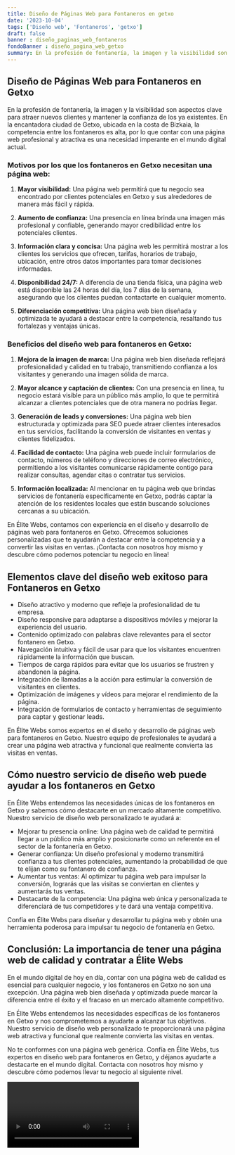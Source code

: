 ```yaml
---
title: Diseño de Páginas Web para Fontaneros en getxo
date: '2023-10-04'
tags: ['Diseño web', 'Fontaneros', 'getxo']
draft: false
banner : diseño_paginas_web_fontaneros
fondoBanner : diseño_pagina_web_getxo
summary: En la profesión de fontanería, la imagen y la visibilidad son aspectos clave para atraer nuevos clientes y mantener la confianza de los ya existentes. En la encantadora ciudad de Getxo, ubicada en la costa de Bizkaia, la competencia entre los fontaneros es alta, por lo que contar con una página web profesional y atractiva es una necesidad imperante en el mundo digital actual.
---
```


## Diseño de Páginas Web para Fontaneros en Getxo

En la profesión de fontanería, la imagen y la visibilidad son aspectos clave para atraer nuevos clientes y mantener la confianza de los ya existentes. En la encantadora ciudad de Getxo, ubicada en la costa de Bizkaia, la competencia entre los fontaneros es alta, por lo que contar con una página web profesional y atractiva es una necesidad imperante en el mundo digital actual.

### Motivos por los que los fontaneros en Getxo necesitan una página web:

1. **Mayor visibilidad:** Una página web permitirá que tu negocio sea encontrado por clientes potenciales en Getxo y sus alrededores de manera más fácil y rápida.

2. **Aumento de confianza:** Una presencia en línea brinda una imagen más profesional y confiable, generando mayor credibilidad entre los potenciales clientes.

3. **Información clara y concisa:** Una página web les permitirá mostrar a los clientes los servicios que ofrecen, tarifas, horarios de trabajo, ubicación, entre otros datos importantes para tomar decisiones informadas.

4. **Disponibilidad 24/7:** A diferencia de una tienda física, una página web está disponible las 24 horas del día, los 7 días de la semana, asegurando que los clientes puedan contactarte en cualquier momento.

5. **Diferenciación competitiva:** Una página web bien diseñada y optimizada te ayudará a destacar entre la competencia, resaltando tus fortalezas y ventajas únicas.

### Beneficios del diseño web para fontaneros en Getxo:

1. **Mejora de la imagen de marca:** Una página web bien diseñada reflejará profesionalidad y calidad en tu trabajo, transmitiendo confianza a los visitantes y generando una imagen sólida de marca.

2. **Mayor alcance y captación de clientes:** Con una presencia en línea, tu negocio estará visible para un público más amplio, lo que te permitirá alcanzar a clientes potenciales que de otra manera no podrías llegar.

3. **Generación de leads y conversiones:** Una página web bien estructurada y optimizada para SEO puede atraer clientes interesados en tus servicios, facilitando la conversión de visitantes en ventas y clientes fidelizados.

4. **Facilidad de contacto:** Una página web puede incluir formularios de contacto, números de teléfono y direcciones de correo electrónico, permitiendo a los visitantes comunicarse rápidamente contigo para realizar consultas, agendar citas o contratar tus servicios.

5. **Información localizada:** Al mencionar en tu página web que brindas servicios de fontanería específicamente en Getxo, podrás captar la atención de los residentes locales que están buscando soluciones cercanas a su ubicación.

En Élite Webs, contamos con experiencia en el diseño y desarrollo de páginas web para fontaneros en Getxo. Ofrecemos soluciones personalizadas que te ayudarán a destacar entre la competencia y a convertir las visitas en ventas. ¡Contacta con nosotros hoy mismo y descubre cómo podemos potenciar tu negocio en línea!

<GifSeo />

<Cta />

## Elementos clave del diseño web exitoso para Fontaneros en Getxo

- Diseño atractivo y moderno que refleje la profesionalidad de tu empresa.
- Diseño responsive para adaptarse a dispositivos móviles y mejorar la experiencia del usuario.
- Contenido optimizado con palabras clave relevantes para el sector fontanero en Getxo.
- Navegación intuitiva y fácil de usar para que los visitantes encuentren rápidamente la información que buscan.
- Tiempos de carga rápidos para evitar que los usuarios se frustren y abandonen la página.
- Integración de llamadas a la acción para estimular la conversión de visitantes en clientes.
- Optimización de imágenes y vídeos para mejorar el rendimiento de la página.
- Integración de formularios de contacto y herramientas de seguimiento para captar y gestionar leads.

En Élite Webs somos expertos en el diseño y desarrollo de páginas web para fontaneros en Getxo. Nuestro equipo de profesionales te ayudará a crear una página web atractiva y funcional que realmente convierta las visitas en ventas.

## Cómo nuestro servicio de diseño web puede ayudar a los fontaneros en Getxo

En Élite Webs entendemos las necesidades únicas de los fontaneros en Getxo y sabemos cómo destacarte en un mercado altamente competitivo. Nuestro servicio de diseño web personalizado te ayudará a:

- Mejorar tu presencia online: Una página web de calidad te permitirá llegar a un público más amplio y posicionarte como un referente en el sector de la fontanería en Getxo.
- Generar confianza: Un diseño profesional y moderno transmitirá confianza a tus clientes potenciales, aumentando la probabilidad de que te elijan como su fontanero de confianza.
- Aumentar tus ventas: Al optimizar tu página web para impulsar la conversión, lograrás que las visitas se conviertan en clientes y aumentarás tus ventas.
- Destacarte de la competencia: Una página web única y personalizada te diferenciará de tus competidores y te dará una ventaja competitiva.

Confía en Élite Webs para diseñar y desarrollar tu página web y obtén una herramienta poderosa para impulsar tu negocio de fontanería en Getxo.

## Conclusión: La importancia de tener una página web de calidad y contratar a Élite Webs

En el mundo digital de hoy en día, contar con una página web de calidad es esencial para cualquier negocio, y los fontaneros en Getxo no son una excepción. Una página web bien diseñada y optimizada puede marcar la diferencia entre el éxito y el fracaso en un mercado altamente competitivo.

En Élite Webs entendemos las necesidades específicas de los fontaneros en Getxo y nos comprometemos a ayudarte a alcanzar tus objetivos. Nuestro servicio de diseño web personalizado te proporcionará una página web atractiva y funcional que realmente convierta las visitas en ventas.

No te conformes con una página web genérica. Confía en Élite Webs, tus expertos en diseño web para fontaneros en Getxo, y déjanos ayudarte a destacarte en el mundo digital. Contacta con nosotros hoy mismo y descubre cómo podemos llevar tu negocio al siguiente nivel.

<Video />

<CtaBot job='Fontaneros' city='getxo'/>

<Gmaps query='getxo+españa+maps' />